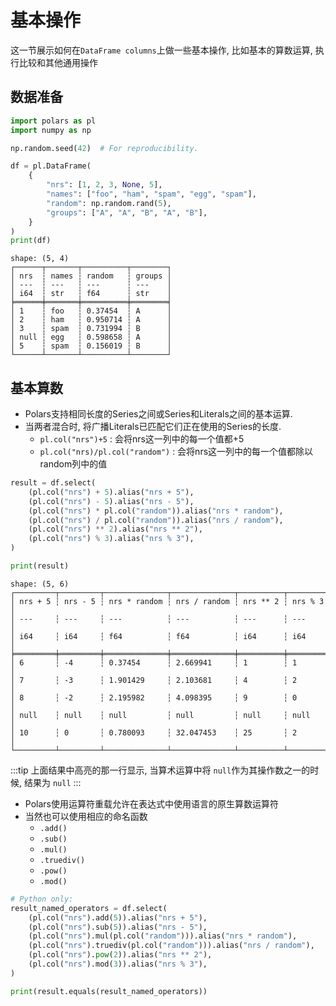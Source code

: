 # 基本操作

这一节展示如何在`DataFrame columns`上做一些基本操作, 比如基本的算数运算, 执行比较和其他通用操作

## 数据准备


``` python
import polars as pl
import numpy as np

np.random.seed(42)  # For reproducibility.

df = pl.DataFrame(
    {
        "nrs": [1, 2, 3, None, 5],
        "names": ["foo", "ham", "spam", "egg", "spam"],
        "random": np.random.rand(5),
        "groups": ["A", "A", "B", "A", "B"],
    }
)
print(df)
```

```text
shape: (5, 4)
┌──────┬───────┬──────────┬────────┐
│ nrs  ┆ names ┆ random   ┆ groups │
│ ---  ┆ ---   ┆ ---      ┆ ---    │
│ i64  ┆ str   ┆ f64      ┆ str    │
╞══════╪═══════╪══════════╪════════╡
│ 1    ┆ foo   ┆ 0.37454  ┆ A      │
│ 2    ┆ ham   ┆ 0.950714 ┆ A      │
│ 3    ┆ spam  ┆ 0.731994 ┆ B      │
│ null ┆ egg   ┆ 0.598658 ┆ A      │
│ 5    ┆ spam  ┆ 0.156019 ┆ B      │
└──────┴───────┴──────────┴────────┘
```

## 基本算数

- Polars支持相同长度的Series之间或Series和Literals之间的基本运算.
- 当两者混合时, 将广播Literals已匹配它们正在使用的Series的长度.
    - `pl.col("nrs")+5` : 会将nrs这一列中的每一个值都+5
    - `pl.col("nrs)/pl.col("random")` : 会将nrs这一列中的每一个值都除以random列中的值

```python
result = df.select(
    (pl.col("nrs") + 5).alias("nrs + 5"),
    (pl.col("nrs") - 5).alias("nrs - 5"),
    (pl.col("nrs") * pl.col("random")).alias("nrs * random"),
    (pl.col("nrs") / pl.col("random")).alias("nrs / random"),
    (pl.col("nrs") ** 2).alias("nrs ** 2"),
    (pl.col("nrs") % 3).alias("nrs % 3"),
)

print(result)
```

```text {10}
shape: (5, 6)
┌─────────┬─────────┬──────────────┬──────────────┬──────────┬─────────┐
│ nrs + 5 ┆ nrs - 5 ┆ nrs * random ┆ nrs / random ┆ nrs ** 2 ┆ nrs % 3 │
│ ---     ┆ ---     ┆ ---          ┆ ---          ┆ ---      ┆ ---     │
│ i64     ┆ i64     ┆ f64          ┆ f64          ┆ i64      ┆ i64     │
╞═════════╪═════════╪══════════════╪══════════════╪══════════╪═════════╡
│ 6       ┆ -4      ┆ 0.37454      ┆ 2.669941     ┆ 1        ┆ 1       │
│ 7       ┆ -3      ┆ 1.901429     ┆ 2.103681     ┆ 4        ┆ 2       │
│ 8       ┆ -2      ┆ 2.195982     ┆ 4.098395     ┆ 9        ┆ 0       │
│ null    ┆ null    ┆ null         ┆ null         ┆ null     ┆ null    │
│ 10      ┆ 0       ┆ 0.780093     ┆ 32.047453    ┆ 25       ┆ 2       │
└─────────┴─────────┴──────────────┴──────────────┴──────────┴─────────┘
```

:::tip
上面结果中高亮的那一行显示, 当算术运算中将 `null`作为其操作数之一的时候, 结果为 `null`
:::

- Polars使用运算符重载允许在表达式中使用语言的原生算数运算符
- 当然也可以使用相应的命名函数
    - `.add()`
    - `.sub()`
    - `.mul()`
    - `.truediv()`
    - `.pow()`
    - `.mod()`

```python
# Python only:
result_named_operators = df.select(
    (pl.col("nrs").add(5)).alias("nrs + 5"),
    (pl.col("nrs").sub(5)).alias("nrs - 5"),
    (pl.col("nrs").mul(pl.col("random"))).alias("nrs * random"),
    (pl.col("nrs").truediv(pl.col("random"))).alias("nrs / random"),
    (pl.col("nrs").pow(2)).alias("nrs ** 2"),
    (pl.col("nrs").mod(3)).alias("nrs % 3"),
)

print(result.equals(result_named_operators))
```